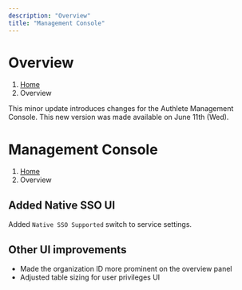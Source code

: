 ```yaml
---
description: "Overview"
title: "Management Console"
---
```




# Overview
1. [Home](https://www.authlete.com/)
3. Overview

This minor update introduces changes for the Authlete Management Console.
This new version was made available on June 11th (Wed).

# Management Console
1. [Home](https://www.authlete.com/)
3. Overview

## Added Native SSO UI

Added `Native SSO Supported` switch to service settings.

## Other UI improvements

- Made the organization ID more prominent on the overview panel
- Adjusted table sizing for user privileges UI
